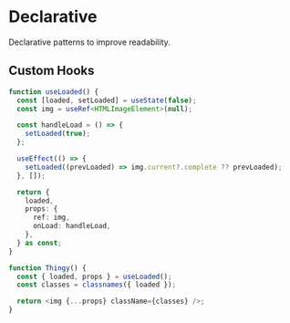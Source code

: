 # Declarative

Declarative patterns to improve readability.

## Custom Hooks

```typescript
function useLoaded() {
  const [loaded, setLoaded] = useState(false);
  const img = useRef<HTMLImageElement>(null);

  const handleLoad = () => {
    setLoaded(true);
  };

  useEffect(() => {
    setLoaded((prevLoaded) => img.current?.complete ?? prevLoaded);
  }, []);

  return {
    loaded,
    props: {
      ref: img,
      onLoad: handleLoad,
    },
  } as const;
}

function Thingy() {
  const { loaded, props } = useLoaded();
  const classes = classnames({ loaded });

  return <img {...props} className={classes} />;
}
```